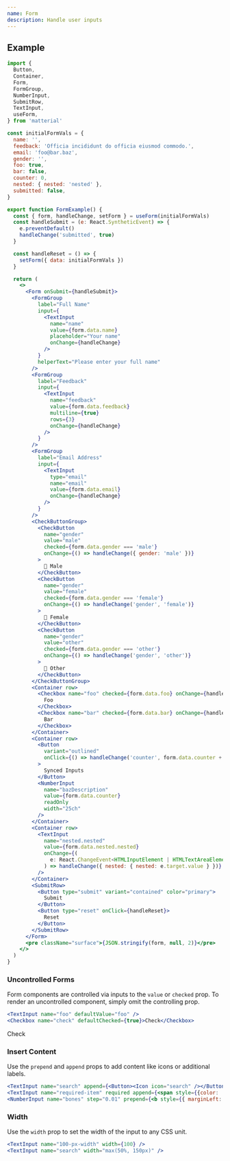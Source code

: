 ```yaml
---
name: Form
description: Handle user inputs
---
```


## Example

<FormExample />

```jsx
import {
  Button,
  Container,
  Form,
  FormGroup,
  NumberInput,
  SubmitRow,
  TextInput,
  useForm,
} from 'matterial'

const initialFormVals = {
  name: '',
  feedback: 'Officia incididunt do officia eiusmod commodo.',
  email: 'foo@bar.baz',
  gender: '',
  foo: true,
  bar: false,
  counter: 0,
  nested: { nested: 'nested' },
  submitted: false,
}

export function FormExample() {
  const { form, handleChange, setForm } = useForm(initialFormVals)
  const handleSubmit = (e: React.SyntheticEvent) => {
    e.preventDefault()
    handleChange('submitted', true)
  }

  const handleReset = () => {
    setForm({ data: initialFormVals })
  }

  return (
    <>
      <Form onSubmit={handleSubmit}>
        <FormGroup
          label="Full Name"
          input={
            <TextInput
              name="name"
              value={form.data.name}
              placeholder="Your name"
              onChange={handleChange}
            />
          }
          helperText="Please enter your full name"
        />
        <FormGroup
          label="Feedback"
          input={
            <TextInput
              name="feedback"
              value={form.data.feedback}
              multiline={true}
              rows={3}
              onChange={handleChange}
            />
          }
        />
        <FormGroup
          label="Email Address"
          input={
            <TextInput
              type="email"
              name="email"
              value={form.data.email}
              onChange={handleChange}
            />
          }
        />
        <CheckButtonGroup>
          <CheckButton
            name="gender"
            value="male"
            checked={form.data.gender === 'male'}
            onChange={() => handleChange({ gender: 'male' })}
          >
            👨 Male
          </CheckButton>
          <CheckButton
            name="gender"
            value="female"
            checked={form.data.gender === 'female'}
            onChange={() => handleChange('gender', 'female')}
          >
            👩 Female
          </CheckButton>
          <CheckButton
            name="gender"
            value="other"
            checked={form.data.gender === 'other'}
            onChange={() => handleChange('gender', 'other')}
          >
            🧑 Other
          </CheckButton>
        </CheckButtonGroup>
        <Container row>
          <Checkbox name="foo" checked={form.data.foo} onChange={handleChange}>
            Foo
          </Checkbox>
          <Checkbox name="bar" checked={form.data.bar} onChange={handleChange}>
            Bar
          </Checkbox>
        </Container>
        <Container row>
          <Button
            variant="outlined"
            onClick={() => handleChange('counter', form.data.counter + 1)}
          >
            Synced Inputs
          </Button>
          <NumberInput
            name="bazDescription"
            value={form.data.counter}
            readOnly
            width="25ch"
          />
        </Container>
        <Container row>
          <TextInput
            name="nested.nested"
            value={form.data.nested.nested}
            onChange={(
              e: React.ChangeEvent<HTMLInputElement | HTMLTextAreaElement>
            ) => handleChange({ nested: { nested: e.target.value } })}
          />
        </Container>
        <SubmitRow>
          <Button type="submit" variant="contained" color="primary">
            Submit
          </Button>
          <Button type="reset" onClick={handleReset}>
            Reset
          </Button>
        </SubmitRow>
      </Form>
      <pre className="surface">{JSON.stringify(form, null, 2)}</pre>
    </>
  )
}
```

### Uncontrolled Forms

Form components are controlled via inputs to the `value` or `checked` prop. To render an uncontrolled component, simply omit the controlling prop.

```jsx
<TextInput name="foo" defaultValue="foo" />
<Checkbox name="check" defaultChecked={true}>Check</Checkbox>
```

<Container>
  <TextInput name="foo" defaultValue="foo" />
  <Checkbox name="check" defaultChecked={true}>
    Check
  </Checkbox>
</Container>

### Insert Content

Use the `prepend` and `append` props to add content like icons or additional labels.

<FormInsertContentExample />

```jsx
<TextInput name="search" append={<Button><Icon icon="search" /></Button>} />
<TextInput name="required-item" required append={<span style={{color: 'var(--color-error)', paddingRight: 'var(--input-padding)'}}>required</span>} />
<NumberInput name="bones" step="0.01" prepend={<b style={{ marginLeft: 'var(--input-padding)', color: '#00a264' }}>$</b>} style={{ paddingLeft: 'calc(0.2em + var(--input-padding) * 2)' }} />
```

### Width

Use the `width` prop to set the width of the input to any CSS unit.

```jsx
<TextInput name="100-px-width" width={100} />
<TextInput name="search" width="max(50%, 150px)" />
```

